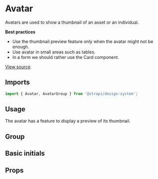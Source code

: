 

<Meta of={AvatarStories} />

# Avatar

Avatars are used to show a thumbnail of an asset or an individual.

**Best practices**

- Use the thumbnail preview feature only when the avatar might not be enough.
- Use avatar in small areas such as tables.
- In a form we should rather use the Card component.

[View source](https://github.com/strapi/design-system/tree/main/packages/design-system/src/Avatar)

## Imports

```js
import { Avatar, AvatarGroup } from '@strapi/design-system';
```

## Usage

The avatar has a feature to display a preview of its thumbnail.

<Canvas of={AvatarStories.Base} />

## Group

<Canvas of={AvatarStories.Group} />

## Basic initials

<Canvas of={AvatarStories.UserInitials} />

## Props

<ArgsTable of={Avatar} />
